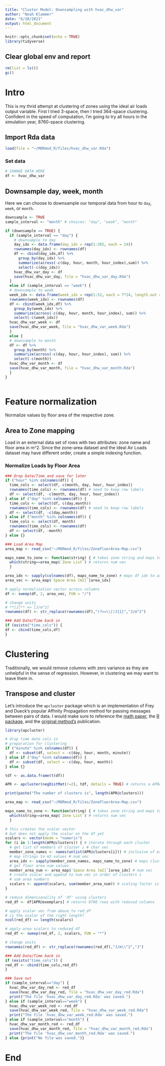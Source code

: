 ```yaml
---
title: "Cluster Model: Downsampling with hvac_dhw_var"
author: "Noah Klammer"
date: "6/28/2021"
output: html_document
---
```


```r
knitr::opts_chunk$set(echo = TRUE)
library(tidyverse)
```

## Clear global env and report

```r
rm(list = ls())
gc()
```

# Intro

This is my thrid attempt at clustering of zones using the ideal air loads output variable. First I tried 3-space, then I  tried 364-space clustering. Confident in the speed of computation, I'm going to try all hours in the simulation year, 8760-space clustering.

## Import Rda data

```r
load(file = "~/MORmod_R/files/hvac_dhw_var.Rda")
```

### Set data

```r
# CHANGE DATA HERE
df <- hvac_dhw_var
```

## Downsample day, week, month

Here we can choose to downsample our temporal data from hour to `day`, `week`, or `month`.

```r
downsample <- TRUE
sample_interval <- "month" # choices: "day", "week", "month"

if (downsample == TRUE) {
  if (sample_interval == "day") {
    # downsample to day
    day_idx <- data.frame(day_idx = rep(1:365, each = 24))
    rownames(day_idx) <- rownames(df)
    df <- cbind(day_idx,df) %>%
      group_by(day_idx) %>%
      summarize(across(-c(day, hour, month, hour_index),sum)) %>%
      select(-c(day_idx))
    hvac_dhw_var_day <- df
    save(hvac_dhw_var_day, file = "hvac_dhw_var_day.Rda")
  }
  else if (sample_interval == "week") {
  # downsample to week
  week_idx <- data.frame(week_idx = rep(1:52, each = 7*24, length.out = 8760))
  rownames(week_idx) <- rownames(df)
  df <- cbind(week_idx,df) %>%
    group_by(week_idx) %>%
    summarize(across(-c(day, hour, month, hour_index), sum)) %>%
    select(-c(week_idx))
  hvac_dhw_var_week <- df
  save(hvac_dhw_var_week, file = "hvac_dhw_var_week.Rda")
  }
  else {
  # downsample to month
  df <- df %>%
    group_by(month) %>%
    summarize(across(-c(day, hour, hour_index), sum)) %>%
    select(-c(month))
  hvac_dhw_var_month <- df
  save(hvac_dhw_var_month, file = "hvac_dhw_var_month.Rda")
  }
}
  
```

# Feature normalization

Normalize values by floor area of the respective zone.

## Area to Zone mapping

Load in an external data set of rows with two attributes: zone name and floor area in m^2. Since the zone-area dataset and the Ideal Air Loads dataset may have different order, create a simple indexing function.

### Normalize Loads by Floor Area

```r

### Drop Date/Time and save for later
if ("hour" %in% colnames(df)) {
  time_cols <- select(df, c(month, day, hour, hour_index))
  rownames(time_cols) <- rownames(df) # need to keep row labels
  df <- select(df, -c(month, day, hour, hour_index)) 
} else if ("day" %in% colnames(df)) {
  time_cols <- select(df, c(day,month))
  rownames(time_cols) <- rownames(df) # need to keep row labels
  df <- select(df, -c(day,month)) 
} else if ("month" %in% colnames(df)) {
  time_cols <- select(df, month)
  rownames(time_cols) <- rownames(df)
  df <- select(df, -month)
} else {}

### Load Area Map
area_map <- read_csv("~/MORmod_R/files/ZoneFloorArea-Map.csv")

maps_name_to_zone <- function(string) { # takes zone string and maps to zone index in area_map
  which(string==area_map$`Zone List`) # returns num vec
  }

area_idx <- sapply(colnames(df), maps_name_to_zone) # maps df idx to area idx
area_vec <- area_map$`Space Area [m2]`[area_idx]

# apply normalization vector across columns
df <- sweep(df, 2, area_vec, FUN = "/") 

# change units
# **[J]** => [J/m^2]
rownames(df) <- str_replace(rownames(df),"(?<=\\[)J{1}","J/m^2")

### Add Date/Time back in
if (exists("time_cols")) {
df <- cbind(time_cols,df)
}
```


# Clustering

Traditionally, we would remove columns with zero variance as they are unhelpful in the sense of regression. However, in clustering we may want to leave them in.



## Transpose and cluster

Let's introduce the `apcluster` package which is an implementation of Frey and Dueck's popular Affinity Propagation method for passing messages between pairs of data. I would make sure to reference the [math paper](https://doi.org/10.1080/19401493.2017.1410572), the [R package](https://doi.org/10.1093/bioinformatics/btr406), and the [original method's](https://doi.org/10.1126/science.1136800) publication.


```r
library(apcluster)

# drop time date cols in
# preparation for clustering
if ("minute" %in% colnames(df)) {
  df <- subset(df, select = -c(day, hour, month, minute))
} else if ("day" %in% colnames(df)) {
  df <- subset(df, select = -c(day, hour, month))
} else {}

tdf <- as.data.frame(t(df))

APR <- apcluster(negDistMat(r=2), tdf, details = TRUE) # returns a APResult

print(paste("The number of clusters is", length(APR@clusters)))

area_map <- read_csv("~/MORmod_R/files/ZoneFloorArea-Map.csv")

maps_name_to_zone <- function(string) { # takes zone string and maps to zone index in area_map
  which(string==area_map$`Zone List`) # returns num vec
  }

# this creates the scalar vector
# but does not apply the scalar on the df yet
scalars <- vector(mode = "numeric")
for (i in 1:length(APR@clusters)) { # iterate through each cluster
  # get list of members of cluster i # char vec
  member_zone_names <- names(unlist(APR@clusters[i])) # inclusive of exemplar
  # map strings to m2 values # num vec
  area_idx <- sapply(member_zone_names, maps_name_to_zone) # maps cluster idx to area idx
  # get floor area num values
  member_area_num <- area_map$`Space Area [m2]`[area_idx] # num vec
  # create scalar and append to num vec in order of clusters i
  # sum area numbers
  scalars <- append(scalars, sum(member_area_num)) # scaling factor is sum of areas
}

# reduce dimensionality of 'df' using clusters
red_df <- df[APR@exemplars] # returns 8760 rows with reduced columns

# apply scalar vec from above to red_df
# is the scalar of the right length?
ncol(red_df) == length(scalars)

# apply area scalars to reduced df
red_df <- sweep(red_df, 2, scalars, FUN = "*")

# change units
rownames(red_df) <- str_replace(rownames(red_df),"J/m\\^2","J")

### Add Date/Time back in
if (exists("time_cols")) {
red_df <- cbind(time_cols,red_df)
}

### Save out
if (sample_interval=="day") {
  hvac_dhw_var_day_red <- red_df
  save(hvac_dhw_var_day_red, file = "hvac_dhw_var_day_red.Rda")
  print("The file 'hvac_dhw_var_day_red.Rda' was saved.")
} else if (sample_interval=="week") {
  hvac_dhw_var_week_red <- red_df
  save(hvac_dhw_var_week_red, file = "hvac_dhw_var_week_red.Rda")
  print("The file 'hvac_dhw_var_week_red.Rda' was saved.")
} else if (sample_interval=="month") {
  hvac_dhw_var_month_red <- red_df
  save(hvac_dhw_var_month_red, file = "hvac_dhw_var_month_red.Rda")
  print("The file 'hvac_dhw_var_month_red.Rda' was saved.")
} else {print("No file was saved.")}

```

# End

<br><br><br>